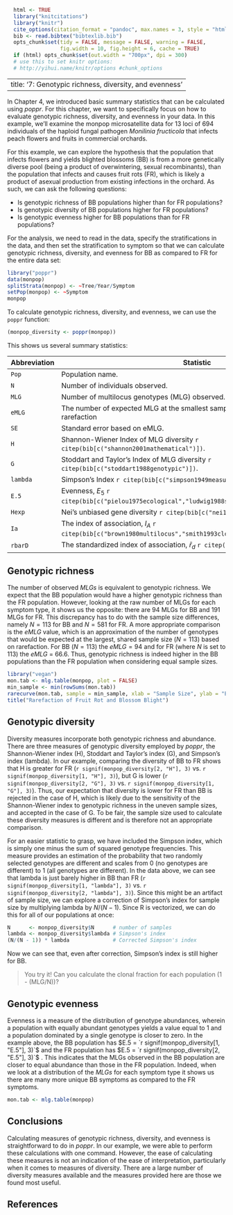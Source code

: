```r
  html <- TRUE
  library("knitcitations")
  library("knitr")
  cite_options(citation_format = "pandoc", max.names = 3, style = "html", hyperlink = "to.doc")
  bib <- read.bibtex("bibtexlib.bib")
  opts_chunk$set(tidy = FALSE, message = FALSE, warning = FALSE, 
                 fig.width = 10, fig.height = 6, cache = TRUE)
  if (html) opts_chunk$set(out.width = "700px", dpi = 300)
  # use this to set knitr options: 
  # http://yihui.name/knitr/options #chunk_options
```

---
title: '7: Genotypic richness, diversity, and evenness'
---

In Chapter 4, we introduced basic summary statistics that can be calculated using *poppr*.  For this chapter, we want to specifically focus on how to evaluate genotypic richness, diversity, and evenness in your data.  In this example, we'll examine the monpop microsatellite data for 13 loci of 694 individuals of the haploid fungal pathogen *Monilinia fructicola* that infects peach flowers and fruits in commercial orchards. 

For this example, we can explore the hypothesis that the population that infects flowers and yields blighted blossoms (BB) is from a more genetically diverse pool (being a product of overwintering, sexual recombinants), than the population that infects and causes fruit rots (FR), which is likely a product of asexual production from existing infections in the orchard. As such, we can ask the following questions:

* Is genotypic richness of BB populations higher than for FR populations?
* Is genotypic diversity of BB populations higher for FR populations?
* Is genotypic evenness higher for BB populations than for FR populations?

For the analysis, we need to read in the data, specify the stratifications in the data, and then set the stratification to symptom so that we can calculate genotypic richness, diversity, and evenness for BB as compared to FR for the entire data set:

```r
library("poppr")
data(monpop)
splitStrata(monpop) <- ~Tree/Year/Symptom
setPop(monpop) <- ~Symptom
monpop
```

To calculate genotypic richness, diversity, and evenness, we can use the `poppr` function:

```r
(monpop_diversity <- poppr(monpop))
```

This shows us several summary statistics:

| Abbreviation | Statistic |
|------|---------------------------------------------------------------|
|`Pop` |  Population name.|
|`N` |  Number of individuals observed.|
|`MLG` | Number of multilocus genotypes (MLG) observed.|
|`eMLG` | The number of expected MLG at the smallest sample size ≥ 10 based on rarefaction |`r citep(bib[c("hurlbert1971nonconcept")])`.|
|`SE` | Standard error based on eMLG.|
|`H` | Shannon-Wiener Index of MLG diversity `r citep(bib[c("shannon2001mathematical")])`.|
|`G` | Stoddart and Taylor’s Index of MLG diversity  `r citep(bib[c("stoddart1988genotypic")])`.|
|`lambda` | Simpson's Index `r citep(bib[c("simpson1949measurement")])`.|
|`E.5` | Evenness, $E_5$ `r citep(bib[c("pielou1975ecological","ludwig1988statistical","grunwald2003")])`.|
|`Hexp` | Nei's unbiased gene diversity `r citep(bib[c("nei1978estimation")])`.|
|`Ia` | The index of association, $I_A$ `r citep(bib[c("brown1980multilocus","smith1993clonal")])`.|
|`rbarD` | The standardized index of association, $\bar{r}_d$ `r citep(bib[c("agapow2001indices")])`.|


Genotypic richness
-----

The number of observed $MLGs$ is equivalent to genotypic richness.  We expect that the BB population would have a higher genotypic richness than the FR population.  However, looking at the raw number of MLGs for each symptom type, it shows us the opposite:  there are 94 MLGs for BB and 191 MLGs for FR.  This discrepancy has to do with the sample size differences, namely $N = 113$ for BB and $N = 581$ for FR.  A more appropriate comparison is the $eMLG$ value, which is an approximation of the number of genotypes that would be expected at the largest, shared sample size ($N = 113$) based on rarefaction.  For BB ($N = 113$) the $eMLG = 94$ and for FR (where $N$ is set to 113) the $eMLG$ = 66.6. Thus, genotypic richness is indeed higher in the BB populations than the FR population when considering equal sample sizes.

```r
library("vegan")
mon.tab <- mlg.table(monpop, plot = FALSE)
min_sample <- min(rowSums(mon.tab))
rarecurve(mon.tab, sample = min_sample, xlab = "Sample Size", ylab = "Expected MLGs")
title("Rarefaction of Fruit Rot and Blossom Blight")

```


Genotypic diversity
-----

Diversity measures incorporate both genotypic richness and abundance.  There are three measures of genotypic diversity employed by *poppr*, the Shannon-Wiener index (H), Stoddart and Taylor's index (G), and Simpson's index (lambda).  In our example, comparing the diversity of BB to FR shows that H is greater for FR (`r signif(monpop_diversity[2, "H"], 3)` vs. `r signif(monpop_diversity[1, "H"], 3)`), but G is lower (`r signif(monpop_diversity[2, "G"], 3)` vs. `r signif(monpop_diversity[1, "G"], 3)`).  Thus, our expectation that diversity is lower for FR than BB is rejected in the case of H, which is likely due to the sensitivity of the Shannon-Wiener index to genotypic richness in the uneven sample sizes, and accepted in the case of G.  To be fair, the sample size used to calculate these diversity measures is different and is therefore not an appropriate comparison.  

For an easier statistic to grasp, we have included the Simpson index, which is simply one minus the sum of squared genotype frequencies. This measure provides an estimation of the probability that two randomly selected genotypes are different and scales from 0 (no genotypes are different) to 1 (all genotypes are different). In the data above, we can see that lambda is just barely higher in BB than FR (`r signif(monpop_diversity[1, "lambda"], 3)` vs. `r signif(monpop_diversity[2, "lambda"], 3)`). Since this might be an artifact of sample size, we can explore a correction of Simpson's index for sample size by multiplying lambda by $N/(N - 1)$. Since R is vectorized, we can do this for all of our populations at once:

```r
N      <- monpop_diversity$N      # number of samples
lambda <- monpop_diversity$lambda # Simpson's index
(N/(N - 1)) * lambda              # Corrected Simpson's index
```

Now we can see that, even after correction, Simpson's index is still higher for BB. 

> You try it! Can you calculate the clonal fraction for each population (1 - (MLG/N))?

Genotypic evenness
-----

Evenness is a measure of the distribution of genotype abundances, wherein a population with equally abundant genotypes yields a value equal to 1 and a population dominated by a single genotype is closer to zero.  In the example above, the BB population has $E.5 = `r signif(monpop_diversity[1, "E.5"], 3)`$ and the FR population has $E.5 = `r signif(monpop_diversity[2, "E.5"], 3)`$ .  This indicates that the MLGs observed in the BB population are closer to equal abundance than those in the FR population.  Indeed, when we look at a distribution of the $MLGs$ for each symptom type it shows us there are many more unique BB symptoms as compared to the FR symptoms.

```r
mon.tab <- mlg.table(monpop)
```


Conclusions
-----

Calculating measures of genotypic richness, diversity, and evenness is straightforward to do in *poppr*.  In our example, we were able to perform these calculations with one command.  However, the ease of calculating these measures is not an indication of the ease of interpretation, particularly when it comes to measures of diversity.  There are a large number of diversity measures available and the measures provided here are those we found most useful.  

References
----------

<!--------->
